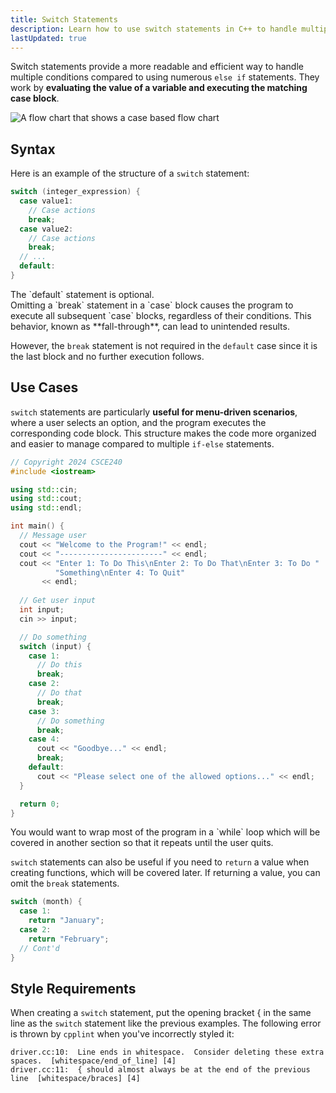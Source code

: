 ```yaml
---
title: Switch Statements
description: Learn how to use switch statements in C++ to handle multiple conditions efficiently by selecting code blocks based on the value of a variable.
lastUpdated: true
---
```


Switch statements provide a more readable and efficient way to 
handle multiple conditions compared to using numerous `else if` 
statements. They work by **evaluating the value of a variable and 
executing the matching case block**.

![A flow chart that shows a case based flow chart](@assets/control/case.webp)

## Syntax

Here is an example of the structure of a `switch` statement:

```cpp
switch (integer_expression) {
  case value1:
    // Case actions
    break;
  case value2:
    // Case actions
    break;
  // ...
  default:
}
```


<Aside>The `default` statement is optional. </Aside>

<Aside type="caution">
Omitting a `break` statement in a `case` block causes the program to 
execute all subsequent `case` blocks, regardless of their conditions. 
This behavior, known as **fall-through**, can lead to unintended results.

However, the `break` statement is not required in the `default` case since 
it is the last block and no further execution follows.
</Aside>

## Use Cases

`switch` statements are particularly **useful for menu-driven scenarios**, where a 
user selects an option, and the program executes the corresponding code block. 
This structure makes the code more organized and easier to manage compared to 
multiple `if-else` statements.

```cpp
// Copyright 2024 CSCE240
#include <iostream>

using std::cin;
using std::cout;
using std::endl;

int main() {
  // Message user
  cout << "Welcome to the Program!" << endl;
  cout << "-----------------------" << endl;
  cout << "Enter 1: To Do This\nEnter 2: To Do That\nEnter 3: To Do "
          "Something\nEnter 4: To Quit"
       << endl;
      
  // Get user input
  int input;
  cin >> input;

  // Do something
  switch (input) {
    case 1:
      // Do this
      break;
    case 2:
      // Do that
      break;
    case 3:
      // Do something
      break;
    case 4:
      cout << "Goodbye..." << endl;
      break;
    default:
      cout << "Please select one of the allowed options..." << endl;
  }

  return 0;
}
```

<Aside>
You would want to wrap most of the program in a `while` loop which will be covered in another section so that it repeats until the user quits.
</Aside>

`switch` statements can also be useful if you need to `return` a value when creating functions, which will be covered later. If returning a value, 
you can omit the `break` statements.

```cpp
switch (month) {
  case 1:
    return "January";
  case 2:
    return "February";
  // Cont'd
}
```

## Style Requirements

When creating a `switch` statement, put the opening bracket \{ in the same line as the `switch` statement like the previous examples. The 
following error is thrown by `cpplint` when you've incorrectly styled it:

```shell
driver.cc:10:  Line ends in whitespace.  Consider deleting these extra spaces.  [whitespace/end_of_line] [4]
driver.cc:11:  { should almost always be at the end of the previous line  [whitespace/braces] [4]
```